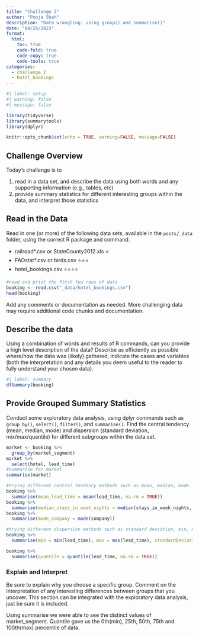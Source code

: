 ```yaml
---
title: "Challenge 2"
author: "Pooja Shah"
description: "Data wrangling: using group() and summarise()"
date: "04/26/2023"
format:
  html:
    toc: true
    code-fold: true
    code-copy: true
    code-tools: true
categories:
  - challenge_2
  - hotel_bookings
---
```


```r
#| label: setup
#| warning: false
#| message: false

library(tidyverse)
library(summarytools)
library(dplyr)

knitr::opts_chunk$set(echo = TRUE, warning=FALSE, message=FALSE)
```

## Challenge Overview

Today's challenge is to

1)  read in a data set, and describe the data using both words and any supporting information (e.g., tables, etc)
2)  provide summary statistics for different interesting groups within the data, and interpret those statistics

## Read in the Data

Read in one (or more) of the following data sets, available in the `posts/_data` folder, using the correct R package and command.

-   railroad\*.csv or StateCounty2012.xls ⭐
-   FAOstat\*.csv or birds.csv ⭐⭐⭐
-   hotel_bookings.csv ⭐⭐⭐⭐

```r
#read and print the first few rows of data
booking <- read.csv("_data/hotel_bookings.csv")
head(booking)
```

Add any comments or documentation as needed. More challenging data may require additional code chunks and documentation.

## Describe the data

Using a combination of words and results of R commands, can you provide a high level description of the data? Describe as efficiently as possible where/how the data was (likely) gathered, indicate the cases and variables (both the interpretation and any details you deem useful to the reader to fully understand your chosen data).

```r
#| label: summary
dfSummary(booking)
```

## Provide Grouped Summary Statistics

Conduct some exploratory data analysis, using dplyr commands such as `group_by()`, `select()`, `filter()`, and `summarise()`. Find the central tendency (mean, median, mode) and dispersion (standard deviation, mix/max/quantile) for different subgroups within the data set.

```r
market <- booking %>%
  group_by(market_segment)
market %>%
  select(hotel, lead_time)
#summarise for market
summarise(market)

#trying different central tendency methods such as mean, median, mode
booking %>%
  summarise(mean_lead_time = mean(lead_time, na.rm = TRUE))
booking %>%
  summarise(median_stays_in_week_nights = median(stays_in_week_nights, na.rm = TRUE))
booking %>%
  summarise(mode_company = mode(company))

#trying different dispersion methods such as standard deviation, min, max, quantile of lead_time
booking %>%
  summarise(min = min(lead_time), max = max(lead_time), standardDeviation = sd(lead_time, na.rm=TRUE))

booking %>%
  summarise(quantile = quantile(lead_time, na.rm = TRUE))
```

### Explain and Interpret

Be sure to explain why you choose a specific group. Comment on the interpretation of any interesting differences between groups that you uncover. This section can be integrated with the exploratory data analysis, just be sure it is included.

Using summarise we were able to see the distinct values of market_segment.
Quantile gave us the 0th(min), 25th, 50th, 75th and 100th(max) percentile of data.
